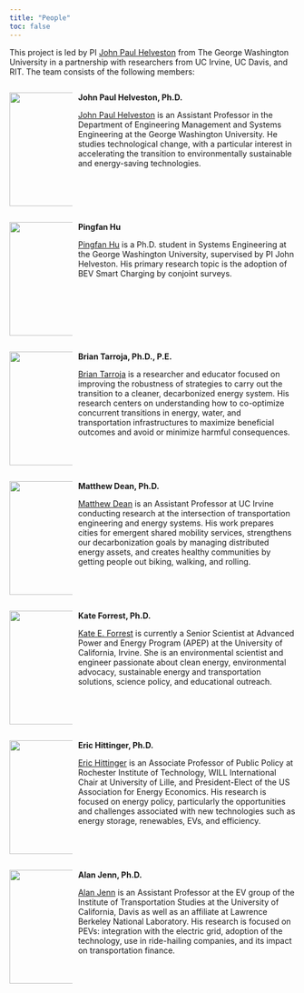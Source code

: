 ```yaml
---
title: "People"
toc: false
---
```


This project is led by PI [John Paul Helveston](https://www.jhelvy.com/) from The George Washington University in a partnership with researchers from UC Irvine, UC Davis, and RIT. The team consists of the following members:

::: {style="display: flex; flex-wrap: wrap; gap: 2%;"}
::: {style="width: 22%;"}
![](/figs/jph.jpeg){width="200"}
:::

::: {style="width: 76%;"}
**John Paul Helveston, Ph.D.**

[John Paul Helveston](https://www.jhelvy.com) is an Assistant Professor in the Department of Engineering Management and Systems Engineering at the George Washington University. He studies technological change, with a particular interest in accelerating the transition to environmentally sustainable and energy-saving technologies.
:::
:::

::: {style="display: flex; flex-wrap: wrap; gap: 2%;"}
::: {style="width: 22%;"}
![](/figs/pingfan_hu.jpeg){width="200"}
:::

::: {style="width: 76%;"}
**Pingfan Hu**

[Pingfan Hu](https://pingfanhu.com) is a Ph.D. student in Systems Engineering at the George Washington University, supervised by PI John Helveston. His primary research topic is the adoption of BEV Smart Charging by conjoint surveys.
:::
:::

::: {style="display: flex; flex-wrap: wrap; gap: 2%;"}
::: {style="width: 22%;"}
![](/figs/brian_tarroja.jpeg){width="200"}
:::

::: {style="width: 76%;"}
**Brian Tarroja, Ph.D., P.E.**

[Brian Tarroja](https://btarroja.wixsite.com/btarroja) is a researcher and educator focused on improving the robustness of strategies to carry out the transition to a cleaner, decarbonized energy system. His research centers on understanding how to co-optimize concurrent transitions in energy, water, and transportation infrastructures to maximize beneficial outcomes and avoid or minimize harmful consequences.
:::
:::

::: {style="display: flex; flex-wrap: wrap; gap: 2%;"}
::: {style="width: 22%;"}
![](/figs/matthew_dean.jpeg){width="200"}
:::

::: {style="width: 76%;"}
**Matthew Dean, Ph.D.**

[Matthew Dean](https://engineering.uci.edu/users/matthew-dean) is an Assistant Professor at UC Irvine conducting research at the intersection of transportation engineering and energy systems. His work prepares cities for emergent shared mobility services, strengthens our decarbonization goals by managing distributed energy assets, and creates healthy communities by getting people out biking, walking, and rolling.
:::
:::

::: {style="display: flex; flex-wrap: wrap; gap: 2%;"}
::: {style="width: 22%;"}
![](/figs/kate_forrest.jpeg){width="200"}
:::

::: {style="width: 76%;"}
**Kate Forrest, Ph.D.**

[Kate E. Forrest](https://www.linkedin.com/in/kate-forrest-ph-d-7688112b/) is currently a Senior Scientist at Advanced Power and Energy Program (APEP) at the University of California, Irvine. She is an environmental scientist and engineer passionate about clean energy, environmental advocacy, sustainable energy and transportation solutions, science policy, and educational outreach.
:::
:::

::: {style="display: flex; flex-wrap: wrap; gap: 2%;"}
::: {style="width: 22%;"}
![](/figs/eric_hittinger.jpeg){width="200"}
:::

::: {style="width: 76%;"}
**Eric Hittinger, Ph.D.**

[Eric Hittinger](https://www.rit.edu/directory/eshgpt-eric-hittinger) is an Associate Professor of Public Policy at Rochester Institute of Technology, WILL International Chair at University of Lille, and President-Elect of the US Association for Energy Economics. His research is focused on energy policy, particularly the opportunities and challenges associated with new technologies such as energy storage, renewables, EVs, and efficiency.
:::
:::

::: {style="display: flex; flex-wrap: wrap; gap: 2%;"}
::: {style="width: 22%;"}
![](/figs/alan_jenn.jpeg){width="200"}
:::

::: {style="width: 76%;"}
**Alan Jenn, Ph.D.**

[Alan Jenn](https://its.ucdavis.edu/people/alan-jenn/) is an Assistant Professor at the EV group of the Institute of Transportation Studies at the University of California, Davis as well as an affiliate at Lawrence Berkeley National Laboratory. His research is focused on PEVs: integration with the electric grid, adoption of the technology, use in ride-hailing companies, and its impact on transportation finance.
:::
:::
